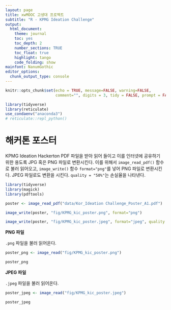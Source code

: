```yaml
---
layout: page
title: xwMOOC 고생대 프로젝트
subtitle: "R - KPMG Ideation Challenge"
output:
  html_document: 
    theme: journal
    toc: yes
    toc_depth: 2
    number_sections: TRUE
    toc_float: true
    highlight: tango
    code_folding: show
mainfont: NanumGothic
editor_options: 
  chunk_output_type: console
---
```


```r
knitr::opts_chunk$set(echo = TRUE, message=FALSE, warning=FALSE,
                      comment="", digits = 3, tidy = FALSE, prompt = FALSE, fig.align = 'center')

library(tidyverse)
library(reticulate)
use_condaenv("anaconda3")
# reticulate::repl_python()
```

# 해커톤 포스터 {#ideation-poster}

KPMG Ideation Hackerton PDF 파일을 받아 읽어 들이고 이를 인터넷에 공유하기 위한 용도록 JPG 혹은 PNG 파일로 변환시킨다. 이를 위해서 `image_read_pdf()` 함수로 불러 읽어오고, `image_write()` 함수 `format="png"`를 넣어 PNG 파일로 변환시킨다. JPEG 파일로도 변환을 시킨다. `quality = "50%"`는 손실율을 나타낸다.

```r
library(tidyverse)
library(magick)
library(pdftools)

poster <- image_read_pdf("data/Kor_Ideation Challenge_Poster_A1.pdf")

image_write(poster, "fig/KPMG_kic_poster.png", format="png")

image_write(poster, "fig/KPMG_kic_poster.jpeg", format="jpeg", quality = "50%")
```

<div class = "row">
  
  <div class = "col-md-6">

**PNG 파일**

`.png` 파일을 불러 읽어온다.

```r
poster_png <- image_read("fig/KPMG_kic_poster.png")

poster_png
```

  </div>
  
  <div class = "col-md-6">

**JPEG 파일**

`.jpeg` 파일을 불러 읽어온다.

```r
poster_jpeg <- image_read("fig/KPMG_kic_poster.jpeg")

poster_jpeg
```


  </div>
  
</div>

